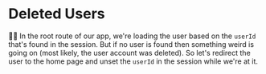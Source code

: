 # Deleted Users

👨‍💼 In the root route of our app, we're loading the user based on the `userId`
that's found in the session. But if no user is found then something weird is
going on (most likely, the user account was deleted). So let's redirect the user
to the home page and unset the `userId` in the session while we're at it.
